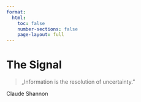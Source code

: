 ```yaml
---
format:
  html:
    toc: false
    number-sections: false
    page-layout: full
---
```

# The Signal {.unnumbered .unlisted}

<div class="quote-page">

<blockquote class="quote">
„Information is the resolution of uncertainty.”
</blockquote>
<footer class="blockquote-footer">Claude Shannon</footer>

</div>